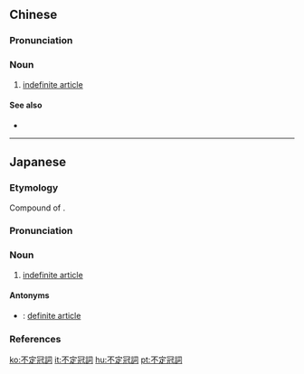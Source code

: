 {{also|不定冠词}}
==Chinese==
{{zh-forms|s=不定冠词|type=22}}

===Pronunciation===
{{zh-pron
|m=不dìngguàncí
|c=bat1 ding6 gun3 ci4
|cat=n
}}

===Noun===
{{zh-noun}}

# [[indefinite article]]

====See also====
* {{zh-l|定冠詞}}

{{zh-cat|Linguistics|Grammar}}

----

==Japanese==

===Etymology===
{{ja-kanjitab|ふ|てい|かん|し|yomi=o}}
Compound of {{compound|lang=ja|sort=ふていかんし|不定|tr1=futei|t1=indefinite|冠詞|tr2=kanshi|t2=article, as in grammar}}.

===Pronunciation===
{{ja-pron|ふていかんし|acc=4|acc_ref=DJR,NHK|y=o}}

===Noun===
{{ja-noun|ふていかんし|hhira=ふていくわんし}}

# {{lb|ja|part of speech|sort=ふていかんし}} [[indefinite article]]

====Antonyms====
* {{ja-l|定冠詞|ていかんし|teikanshi}}: [[definite article]]

===References===
<references/>

[[ko:不定冠詞]]
[[it:不定冠詞]]
[[hu:不定冠詞]]
[[pt:不定冠詞]]